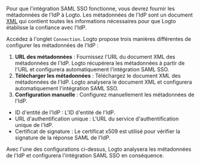 Pour que l'intégration SAML SSO fonctionne, vous devrez fournir les métadonnées de l'IdP à Logto. Les métadonnées de l'IdP sont un document [XML](https://blog.logto.io/what-is-xml) qui contient toutes les informations nécessaires pour que Logto établisse la confiance avec l'IdP.

Accédez à l'onglet `Connection`. Logto propose trois manières différentes de configurer les métadonnées de l'IdP :

1. **URL des métadonnées** : Fournissez l'URL du document XML des métadonnées de l'IdP. Logto récupérera les métadonnées à partir de l'URL et configurera automatiquement l'intégration SAML SSO.
2. **Télécharger les métadonnées** : Téléchargez le document XML des métadonnées de l'IdP. Logto analysera le document XML et configurera automatiquement l'intégration SAML SSO.
3. **Configuration manuelle** : Configurez manuellement les métadonnées de l'IdP.

- ID d'entité de l'IdP : L'ID d'entité de l'IdP.
- URL d'authentification unique : L'URL du service d'authentification unique de l'IdP.
- Certificat de signature : Le certificat x509 est utilisé pour vérifier la signature de la réponse SAML de l'IdP.

Avec l'une des configurations ci-dessus, Logto analysera les métadonnées de l'IdP et configurera l'intégration SAML SSO en conséquence.
